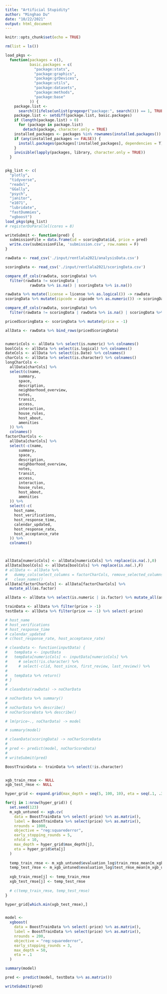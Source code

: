```yaml
---
title: "Artificial Stupidity"
author: "Minghao Du"
date: "10/22/2021"
output: html_document
---
```


```r
knitr::opts_chunk$set(echo = TRUE)
```

```r
rm(list = ls())

load_pkgs <-
  function(packages = c(),
           basic.packages = c(
             "package:stats",
             "package:graphics",
             "package:grDevices",
             "package:utils",
             "package:datasets",
             "package:methods",
             "package:base"
           )) {
    package.list <-
      search()[ifelse(unlist(gregexpr("package:", search())) == 1, TRUE, FALSE)]
    package.list <- setdiff(package.list, basic.packages)
    if (length(package.list) > 0)
      for (package in package.list)
        detach(package, character.only = TRUE)
    installed_packages <- packages %in% rownames(installed.packages())
    if (any(installed_packages == FALSE)) {
      install.packages(packages[!installed_packages], dependencies = T)
    }
    invisible(lapply(packages, library, character.only = TRUE))
  }


pkg_list <- c(
  "plotly", 
  "tidyverse", 
  "readxl", 
  "GGally", 
  "psych", 
  "janitor", 
  "e1071", 
  "lubridate", 
  "fastDummies", 
  "xgboost")
load_pkgs(pkg_list)
# registerDoParallel(cores = 8)
```

```r
writeSubmit <- function(pred) {
  submissionFile = data.frame(id = scoringData$id, price = pred)
  write.csv(submissionFile, 'submission.csv', row.names = F)
}

rawData <- read_csv('./input/rentlala2021/analysisData.csv')

scoringData <- read_csv('./input/rentlala2021/scoringData.csv')

compare_df_cols(rawData, scoringData) %>%
  filter(rawData != scoringData |
           rawData %>% is.na() | scoringData %>% is.na())

rawData %>% mutate(license = license %>% as.logical()) -> rawData
scoringData %>% mutate(zipcode = zipcode %>% as.numeric()) -> scoringData

compare_df_cols(rawData, scoringData) %>%
  filter(rawData != scoringData | rawData %>% is.na() | scoringData %>% is.na())

pricedScoringData <- scoringData %>% mutate(price = -1)

allData <- rawData %>% bind_rows(pricedScoringData)


numericCols <- allData %>% select(is.numeric) %>% colnames()
boolCols <- allData %>% select(is.logical) %>% colnames()
dateCols <- allData %>% select(is.Date) %>% colnames()
charCols <- allData %>% select(is.character) %>% colnames()
longCharCols <-
  allData[charCols] %>% 
  select(c(name, 
      summary, 
      space, 
      description, 
      neighborhood_overview, 
      notes, 
      transit, 
      access, 
      interaction, 
      house_rules, 
      host_about, 
      amenities
  )) %>% 
  colnames()
factorCharCols <- 
  allData[charCols] %>% 
  select(-c(name, 
      summary, 
      space, 
      description, 
      neighborhood_overview, 
      notes, 
      transit, 
      access, 
      interaction, 
      house_rules, 
      host_about, 
      amenities
  )) %>% 
  select(-c(
    host_name, 
    host_verifications, 
    host_response_time, 
    calendar_updated, 
    host_response_rate, 
    host_acceptance_rate
  )) %>% 
  colnames()



allData[numericCols] <- allData[numericCols] %>% replace(is.na(.),0)
allData[boolCols] <- allData[boolCols] %>% replace(is.na(.),F)
# allData <- allData %>%
#   dummy_cols(select_columns = factorCharCols, remove_selected_columns = T) %>%
#   clean_names()
allData[factorCharCols] <- allData[factorCharCols] %>%
  mutate_all(as.factor)

allData <- allData %>% select(is.numeric | is.factor) %>% mutate_all(as.numeric) %>% replace(is.na(.),0)

trainData <- allData %>% filter(price > -1)
testData <- allData %>% filter(price == -1) %>% select(-price)

# host_name
# host_verifications
# host_response_time
# calendar_updated
# c(host_response_rate, host_acceptance_rate)
```

```r
# cleanData <- function(inputData) { 
#   tempData <- inputData
#   tempData[numericCols] <- inputData[numericCols] %>% 
#     # select(!is.character) %>% 
#     # select(-c(id, host_since, first_review, last_review)) %>% 
#     
#   tempData %>% return()
# }
# 
# cleanData(rawData) -> noCharData 

# noCharData %>% summary()
# 
# noCharData %>% describe() 
# noCharScoreData %>% describe()

# lm(price~., noCharData) -> model 

# summary(model)

# cleanData(scoringData) -> noCharScoreData
# 
# pred <- predict(model, noCharScoreData)
# 
# writeSubmit(pred)
```


```r
BoostTrainData <- trainData %>% select(!is.character)


xgb_train_rmse <- NULL
xgb_test_rmse <- NULL

hyper_grid <- expand.grid(max_depth = seq(5, 100, 10), eta = seq(.1, .35, .01))  

for(j in 1:nrow(hyper_grid)) {
  set.seed(123)
  m_xgb_untuned <- xgb.cv(
    data = BoostTrainData %>% select(-price) %>% as.matrix(),
    label = BoostTrainData %>% select(price) %>% as.matrix(),
    nrounds = 1000,
    objective = "reg:squarederror",
    early_stopping_rounds = 5,
    nfold = 10,
    max_depth = hyper_grid$max_depth[j],
    eta = hyper_grid$eta[j]
  )
  
  temp_train_rmse <- m_xgb_untuned$evaluation_log$train_rmse_mean[m_xgb_untuned$best_iteration]
  temp_test_rmse <- m_xgb_untuned$evaluation_log$test_rmse_mean[m_xgb_untuned$best_iteration]
  
  xgb_train_rmse[j] <- temp_train_rmse
  xgb_test_rmse[j] <- temp_test_rmse
  
  # c(temp_train_rmse, temp_test_rmse)
}

hyper_grid[which.min(xgb_test_rmse),]


model <-
  xgboost(
    data = BoostTrainData %>% select(-price) %>% as.matrix(),
    label = BoostTrainData %>% select(price) %>% as.matrix(),
    nrounds = 200,
    objective = "reg:squarederror",
    early_stopping_rounds = 3,
    max_depth = 50,
    eta = .1
  ) 

summary(model)

pred <- predict(model, testData %>% as.matrix())

writeSubmit(pred)

```

```r

```



